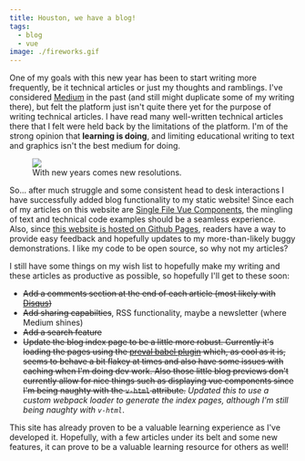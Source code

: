 ```yaml
---
title: Houston, we have a blog!
tags:
  - blog
  - vue
image: ./fireworks.gif
---
```



One of my goals with this new year has been to start writing more frequently, be it technical articles or just my
thoughts and ramblings. I've considered [Medium](http://www.medium.com/@snapwich) in the past (and still might duplicate
some of my writing there), but felt the platform just isn't quite there yet for the purpose of writing technical
articles. I have read many well-written technical articles there that I felt were held back by the limitations of the
platform. I'm of the strong opinion that **learning is doing**, and limiting educational writing to text and graphics
isn't the best medium for doing.

<figure class="small right">
  <img src={fireworks.src} />
  <figcaption>With new years comes new resolutions.</figcaption>
</figure>

So... after much struggle and some consistent head to desk interactions I have successfully added blog functionality to
my static website! Since each of my articles on this website are
[Single File Vue Components](https://vuejs.org/v2/guide/single-file-components.html), the mingling of text and technical
code examples should be a seamless experience. Also, since
[this website is hosted on Github Pages](https://github.com/snapwich/richsnapp.com/blob/master/blog/2018/01-07-we-have-a-blog/index.vue),
readers have a way to provide easy feedback and hopefully updates to my more-than-likely buggy demonstrations. I like my
code to be open source, so why not my articles?

I still have some things on my wish list to hopefully make my writing and these articles as productive as possible, so
hopefully I'll get to these soon:

- ~~Add a comments section at the end of each article (most likely with [Disqus](http://www.disqus.com))~~
- ~~Add sharing capabilties~~, RSS functionality, maybe a newsletter (where Medium shines)
- ~~Add a search feature~~
- ~~Update the blog index page to be a little more robust. Currently it's loading the pages using the
  [preval babel plugin](https://github.com/kentcdodds/babel-plugin-preval) which, as cool as it is, seems to behave a
  bit flakey at times and also have some issues with caching when I'm doing dev work. Also those little blog previews
  don't currently allow for nice things such as displaying vue components since I'm being naughty with the `v-html`
  attribute.~~ _Updated this to use a custom webpack loader to generate the index pages, although I'm still being
  naughty with `v-html`_.

This site has already proven to be a valuable learning experience as I've developed it. Hopefully, with a few articles
under its belt and some new features, it can prove to be a valuable learning resource for others as well!
